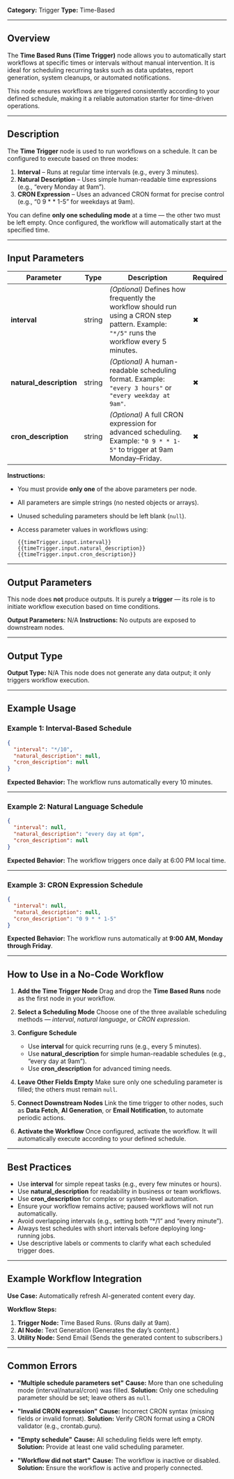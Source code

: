 **Category:** Trigger
**Type:** Time-Based

---

## Overview

The **Time Based Runs (Time Trigger)** node allows you to automatically start workflows at specific times or intervals without manual intervention.
It is ideal for scheduling recurring tasks such as data updates, report generation, system cleanups, or automated notifications.

This node ensures workflows are triggered consistently according to your defined schedule, making it a reliable automation starter for time-driven operations.

---

## Description

The **Time Trigger** node is used to run workflows on a schedule.
It can be configured to execute based on three modes:

1. **Interval** – Runs at regular time intervals (e.g., every 3 minutes).
2. **Natural Description** – Uses simple human-readable time expressions (e.g., “every Monday at 9am”).
3. **CRON Expression** – Uses an advanced CRON format for precise control (e.g., “0 9 * * 1-5” for weekdays at 9am).

You can define **only one scheduling mode** at a time — the other two must be left empty.
Once configured, the workflow will automatically start at the specified time.

---

## Input Parameters

| **Parameter**           | **Type** | **Description**                                                                                                                            | **Required** |
| ----------------------- | -------- | ------------------------------------------------------------------------------------------------------------------------------------------ | ------------ |
| **interval**            | string   | *(Optional)* Defines how frequently the workflow should run using a CRON step pattern. Example: `"*/5"` runs the workflow every 5 minutes. | ✖            |
| **natural_description** | string   | *(Optional)* A human-readable scheduling format. Example: `"every 3 hours"` or `"every weekday at 9am"`.                                   | ✖            |
| **cron_description**    | string   | *(Optional)* A full CRON expression for advanced scheduling. Example: `"0 9 * * 1-5"` to trigger at 9am Monday–Friday.                     | ✖            |

**Instructions:**

* You must provide **only one** of the above parameters per node.
* All parameters are simple strings (no nested objects or arrays).
* Unused scheduling parameters should be left blank (`null`).
* Access parameter values in workflows using:

  ```
  {{timeTrigger.input.interval}}
  {{timeTrigger.input.natural_description}}
  {{timeTrigger.input.cron_description}}
  ```

---

## Output Parameters

This node does **not** produce outputs.
It is purely a **trigger** — its role is to initiate workflow execution based on time conditions.

**Output Parameters:** N/A
**Instructions:** No outputs are exposed to downstream nodes.

---

## Output Type

**Output Type:** N/A
This node does not generate any data output; it only triggers workflow execution.

---

## Example Usage

### Example 1: Interval-Based Schedule

```json
{
  "interval": "*/10",
  "natural_description": null,
  "cron_description": null
}
```

**Expected Behavior:**
The workflow runs automatically every 10 minutes.

---

### Example 2: Natural Language Schedule

```json
{
  "interval": null,
  "natural_description": "every day at 6pm",
  "cron_description": null
}
```

**Expected Behavior:**
The workflow triggers once daily at 6:00 PM local time.

---

### Example 3: CRON Expression Schedule

```json
{
  "interval": null,
  "natural_description": null,
  "cron_description": "0 9 * * 1-5"
}
```

**Expected Behavior:**
The workflow runs automatically at **9:00 AM, Monday through Friday**.

---

## How to Use in a No-Code Workflow

1. **Add the Time Trigger Node**
   Drag and drop the **Time Based Runs** node as the first node in your workflow.

2. **Select a Scheduling Mode**
   Choose one of the three available scheduling methods — *interval*, *natural language*, or *CRON expression*.

3. **Configure Schedule**

   * Use **interval** for quick recurring runs (e.g., every 5 minutes).
   * Use **natural_description** for simple human-readable schedules (e.g., “every day at 9am”).
   * Use **cron_description** for advanced timing needs.

4. **Leave Other Fields Empty**
   Make sure only one scheduling parameter is filled; the others must remain `null`.

5. **Connect Downstream Nodes**
   Link the time trigger to other nodes, such as **Data Fetch**, **AI Generation**, or **Email Notification**, to automate periodic actions.

6. **Activate the Workflow**
   Once configured, activate the workflow. It will automatically execute according to your defined schedule.

---

## Best Practices

* Use **interval** for simple repeat tasks (e.g., every few minutes or hours).
* Use **natural_description** for readability in business or team workflows.
* Use **cron_description** for complex or system-level automation.
* Ensure your workflow remains active; paused workflows will not run automatically.
* Avoid overlapping intervals (e.g., setting both “*/1” and “every minute”).
* Always test schedules with short intervals before deploying long-running jobs.
* Use descriptive labels or comments to clarify what each scheduled trigger does.

---

## Example Workflow Integration

**Use Case:** Automatically refresh AI-generated content every day.

**Workflow Steps:**

1. **Trigger Node:**  Time Based Runs. (Runs daily at 9am).
2. **AI Node:** Text Generation (Generates the day’s content.)
3. **Utility Node:** Send Email (Sends the generated content to subscribers.)


---

## Common Errors

* **"Multiple schedule parameters set"**
  **Cause:** More than one scheduling mode (interval/natural/cron) was filled.
  **Solution:** Only one scheduling parameter should be set; leave others as `null`.

* **"Invalid CRON expression"**
  **Cause:** Incorrect CRON syntax (missing fields or invalid format).
  **Solution:** Verify CRON format using a CRON validator (e.g., crontab.guru).

* **"Empty schedule"**
  **Cause:** All scheduling fields were left empty.
  **Solution:** Provide at least one valid scheduling parameter.

* **"Workflow did not start"**
  **Cause:** The workflow is inactive or disabled.
  **Solution:** Ensure the workflow is active and properly connected.


